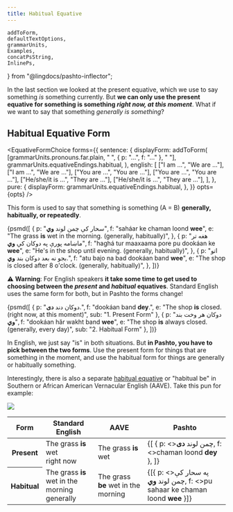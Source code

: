 ```yaml
---
title: Habitual Equative
---
```


    addToForm,
    defaultTextOptions,
    grammarUnits,
    Examples,
    concatPsString,
    InlinePs,
} from "@lingdocs/pashto-inflector";

In the last section we looked at the <Link to="/equatives/present-equative/">present equative</Link>, which we use to say something *is* something currently. But **we can only use the <Link to="/equatives/present-equative/">present equative</Link> for something is something *right now, at this moment***. What if we want to say that something *generally is something*?

## Habitual Equative Form

<EquativeFormChoice 
    forms={{
        sentence: {
            displayForm: addToForm(
                [grammarUnits.pronouns.far.plain, " ", { p: "...", f: "..." }, " "],
                grammarUnits.equativeEndings.habitual,
            ),
            english: [
                ["I am ...", "We are ..."],
                ["I am ...", "We are ..."],
                ["You are ...", "You are ..."],
                ["You are ...", "You are ..."],
                ["He/she/it is ...", "They are ..."],
                ["He/she/it is ...", "They are ..."],
            ],
        },
        pure: {
            displayForm: grammarUnits.equativeEndings.habitual,
        },
    }}
    opts={opts}
/>

This form is used to say that something is something (A = B) **generally, habitually, or repeatedly**.

<Examples opts={opts}>{psmd([
    {
        p: "سحار کې چمن لوند **وي**",
        f: "saháar ke chaman loond **wee**",
        e: "The grass **is** wet in the morning. (generally, habitually)",
    },
    {
        p: "هغه تر ماښامه پورې په دوکان کې **وي**",
        f: "haghá tur maaxaama pore pu dookáan ke **wee**",
        e: "He's in the shop until evening. (generally, habitually)",
    },
    { 
        p: "اتو بجو نه بعد دوکان بند **وي**.",
        f: "atu bajo na bad dookáan band **wee**",
        e: "The shop is closed after 8 o'clock. (generally, habitually)",
    },
])}</Examples>

⚠ **Warning**: For English speakers **it take some time to get used to choosing between the *present* and *habitual* equatives**. Standard English uses the same form for both, but in Pashto the forms change!

<Examples opts={opts}>{psmd([
    {
        p: "دوکان دند **دی**.",
        f: "dookáan band **dey**.",
        e: "The shop **is** closed. (right now, at this moment)",
        sub: "1. Present Form"
    },
    {
        p: "دوکان هر وخت بند **وي**",
        f: "dookáan hăr wakht band **wee**",
        e: "The shop **is** always closed. (generally, every day)",
        sub: "2. Habitual Form"
    },
])}</Examples>

In English, we just say "is" in both situations. But **in Pashto, you have to pick between the two forms**. Use the present form for things that are something in the moment, and use the habitual form for things are generally or habitually something.

Interestingly, there is also a separate [habitual equative](https://en.wikipedia.org/wiki/Habitual_be) or "habitual be" in Southern or African American Vernacular English (AAVE). Take this pun for example:

<img className="img-fluid mb-4" src={grassBeWet} />

<div style={{ overflowX: "auto" }}>
        <table className="table" style={{ minWidth: "400px" }}>
            <thead>
                <tr>
                    <th scope="col">Form</th>
                    <th scope="col">Standard English</th>
                    <th scope="col">AAVE</th>
                    <th scope="col">Pashto</th>
                </tr>
            </thead>
            <tbody>
                <tr>
                    <th scope="row">Present</th>
                    <td>
                        <div>The grass <strong>is</strong> wet</div>
                        <div className="small text-muted">right now</div>
                    </td>
                    <td>The grass <strong>is</strong> wet</td>
                    <td>
                        <Examples opts={opts}>{[
                            { p: <>چمن لوند <strong>دی</strong></>, f: <>chaman loond <strong>dey</strong></> },
                        ]}</Examples>
                    </td>
                </tr>
                <tr>
                    <th scope="row">Habitual</th>
                    <td>
                        <div>The grass <strong>is</strong> wet in the morning</div>
                        <div className="small text-muted">generally</div>
                    </td>
                    <td>The grass <strong>be</strong> wet in the morning</td>
                    <td>
                        <Examples opts={opts}>
                            {[{ p: <>په سحار کې چمن لوند <strong>وي</strong></>, f: <>pu sahaar ke chaman loond <strong>wee</strong></> }]}
                        </Examples>
                    </td>
                </tr>
            </tbody>
        </table>
</div>
